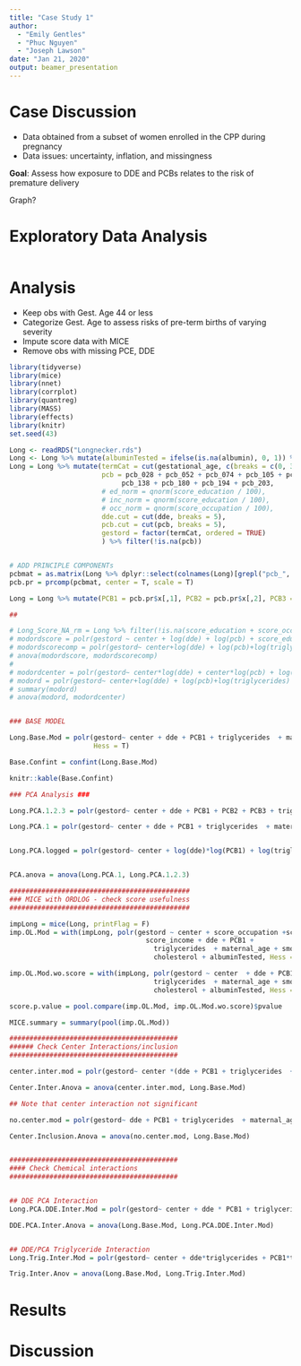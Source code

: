 ```yaml
---
title: "Case Study 1"
author: 
  - "Emily Gentles"
  - "Phuc Nguyen"
  - "Joseph Lawson"
date: "Jan 21, 2020"
output: beamer_presentation
---
```


# Case Discussion

- Data obtained from a subset of women enrolled in the CPP during pregnancy
- Data issues: uncertainty, inflation, and missingness

**Goal**: Assess how exposure to DDE and PCBs relates to the risk of premature delivery

Graph?

# Exploratory Data Analysis


```r

```

# Analysis

- Keep obs with Gest. Age 44 or less
- Categorize Gest. Age to assess risks of pre-term births of varying severity
- Impute score data with MICE
- Remove obs with missing PCE, DDE


```r
library(tidyverse)
library(mice)
library(nnet)
library(corrplot)
library(quantreg)
library(MASS)
library(effects)
library(knitr)
set.seed(43)

Long <- readRDS("Longnecker.rds")
Long <- Long %>% mutate(albuminTested = ifelse(is.na(albumin), 0, 1)) %>% filter(gestational_age <= 44)
Long = Long %>% mutate(termCat = cut(gestational_age, c(breaks = c(0, 32, 37 ,45))), center = as.character(center),
                       pcb = pcb_028 + pcb_052 + pcb_074 + pcb_105 + pcb_118 + pcb_153 + pcb_170 +
                            pcb_138 + pcb_180 + pcb_194 + pcb_203,
                       # ed_norm = qnorm(score_education / 100),
                       # inc_norm = qnorm(score_education / 100),
                       # occ_norm = qnorm(score_occupation / 100),
                       dde.cut = cut(dde, breaks = 5),
                       pcb.cut = cut(pcb, breaks = 5),
                       gestord = factor(termCat, ordered = TRUE)
                       ) %>% filter(!is.na(pcb))


# ADD PRINCIPLE COMPONENTs
pcbmat = as.matrix(Long %>% dplyr::select(colnames(Long)[grepl("pcb_", colnames(Long))]))
pcb.pr = prcomp(pcbmat, center = T, scale = T)

Long = Long %>% mutate(PCB1 = pcb.pr$x[,1], PCB2 = pcb.pr$x[,2], PCB3 = pcb.pr$x[,3])

##

# Long_Score_NA_rm = Long %>% filter(!is.na(score_education + score_occupation + score_income))
# modordscore = polr(gestord ~ center + log(dde) + log(pcb) + score_education + score_occupation + score_education + log(triglycerides) + maternal_age + smoking_status + cholesterol + albuminTested, data = Long_Score_NA_rm)
# modordscorecomp = polr(gestord~ center+log(dde) + log(pcb)+log(triglycerides) + maternal_age + smoking_status + cholesterol + albuminTested, data = Long_Score_NA_rm)
# anova(modordscore, modordscorecomp)
# 
# modordcenter = polr(gestord~ center*log(dde) + center*log(pcb) + log(triglycerides) + maternal_age + smoking_status + cholesterol + albuminTested, data = Long)
# modord = polr(gestord~ center+log(dde) + log(pcb)+log(triglycerides)  + maternal_age + smoking_status + cholesterol + albuminTested, data = Long)
# summary(modord)
# anova(modord, modordcenter)


### BASE MODEL

Long.Base.Mod = polr(gestord~ center + dde + PCB1 + triglycerides  + maternal_age + smoking_status + cholesterol + albuminTested, data = Long,
                     Hess = T)

Base.Confint = confint(Long.Base.Mod)

knitr::kable(Base.Confint)

### PCA Analysis ###

Long.PCA.1.2.3 = polr(gestord~ center + dde + PCB1 + PCB2 + PCB3 + triglycerides  + maternal_age + smoking_status + cholesterol + albuminTested, data = Long)

Long.PCA.1 = polr(gestord~ center + dde + PCB1 + triglycerides  + maternal_age + smoking_status + cholesterol + albuminTested, data = Long)


Long.PCA.logged = polr(gestord~ center + log(dde)*log(PCB1) + log(triglycerides)  + maternal_age + smoking_status + cholesterol + albuminTested, data = Long)


PCA.anova = anova(Long.PCA.1, Long.PCA.1.2.3)

#############################################
### MICE with ORDLOG - check score usefulness
#############################################

impLong = mice(Long, printFlag = F)
imp.OL.Mod = with(impLong, polr(gestord ~ center + score_occupation +score_education +
                                  score_income + dde + PCB1 + 
                                    triglycerides  + maternal_age + smoking_status + 
                                    cholesterol + albuminTested, Hess = T))

imp.OL.Mod.wo.score = with(impLong, polr(gestord ~ center  + dde + PCB1 + 
                                    triglycerides  + maternal_age + smoking_status + 
                                    cholesterol + albuminTested, Hess = T))

score.p.value = pool.compare(imp.OL.Mod, imp.OL.Mod.wo.score)$pvalue

MICE.summary = summary(pool(imp.OL.Mod))

##########################################
###### Check Center Interactions/inclusion
##########################################

center.inter.mod = polr(gestord~ center *(dde + PCB1 + triglycerides  + maternal_age + smoking_status + cholesterol + albuminTested), data = Long)

Center.Inter.Anova = anova(center.inter.mod, Long.Base.Mod)

## Note that center interaction not significant

no.center.mod = polr(gestord~ dde + PCB1 + triglycerides  + maternal_age + smoking_status + cholesterol + albuminTested, data = Long)

Center.Inclusion.Anova = anova(no.center.mod, Long.Base.Mod)


##########################################
#### Check Chemical interactions
##########################################


## DDE PCA Interaction
Long.PCA.DDE.Inter.Mod = polr(gestord~ center + dde * PCB1 + triglycerides  + maternal_age + smoking_status + cholesterol + albuminTested, data = Long)

DDE.PCA.Inter.Anova = anova(Long.Base.Mod, Long.PCA.DDE.Inter.Mod)


## DDE/PCA Triglyceride Interaction
Long.Trig.Inter.Mod = polr(gestord~ center + dde*triglycerides + PCB1*triglycerides  + maternal_age + smoking_status + cholesterol + albuminTested, data = Long)

Trig.Inter.Anov = anova(Long.Base.Mod, Long.Trig.Inter.Mod)


```

# Results


# Discussion
